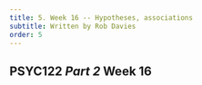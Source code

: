 ```yaml
---
title: 5. Week 16 -- Hypotheses, associations
subtitle: Written by Rob Davies
order: 5
---
```


## PSYC122 *Part 2* Week 16 {#sec-week-16-intro}


